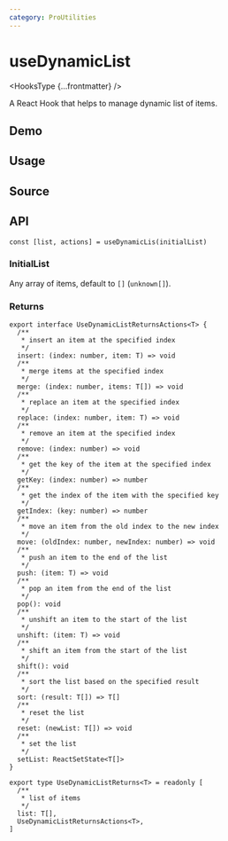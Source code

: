 ```yaml
---
category: ProUtilities
---
```


# useDynamicList


<HooksType {...frontmatter} />

A React Hook that helps to manage dynamic list of items.

## Demo


<App />

## Usage



## Source


<Source />

## API

```tsx
const [list, actions] = useDynamicLis(initialList)
```

### InitialList

Any array of items, default to `[]` (`unknown[]`).

### Returns

```tsx
export interface UseDynamicListReturnsActions<T> {
  /**
   * insert an item at the specified index
   */
  insert: (index: number, item: T) => void
  /**
   * merge items at the specified index
   */
  merge: (index: number, items: T[]) => void
  /**
   * replace an item at the specified index
   */
  replace: (index: number, item: T) => void
  /**
   * remove an item at the specified index
   */
  remove: (index: number) => void
  /**
   * get the key of the item at the specified index
   */
  getKey: (index: number) => number
  /**
   * get the index of the item with the specified key
   */
  getIndex: (key: number) => number
  /**
   * move an item from the old index to the new index
   */
  move: (oldIndex: number, newIndex: number) => void
  /**
   * push an item to the end of the list
   */
  push: (item: T) => void
  /**
   * pop an item from the end of the list
   */
  pop(): void
  /**
   * unshift an item to the start of the list
   */
  unshift: (item: T) => void
  /**
   * shift an item from the start of the list
   */
  shift(): void
  /**
   * sort the list based on the specified result
   */
  sort: (result: T[]) => T[]
  /**
   * reset the list
   */
  reset: (newList: T[]) => void
  /**
   * set the list
   */
  setList: ReactSetState<T[]>
}

export type UseDynamicListReturns<T> = readonly [
  /**
   * list of items
   */
  list: T[],
  UseDynamicListReturnsActions<T>,
]
```
